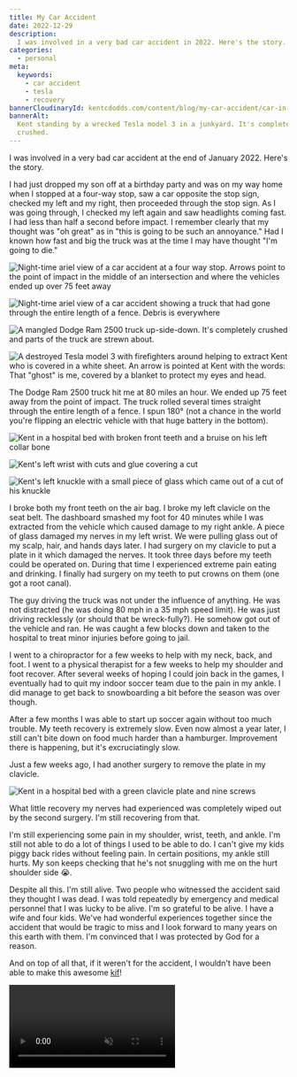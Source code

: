 ```yaml
---
title: My Car Accident
date: 2022-12-29
description:
  I was involved in a very bad car accident in 2022. Here's the story.
categories:
  - personal
meta:
  keywords:
    - car accident
    - tesla
    - recovery
bannerCloudinaryId: kentcdodds.com/content/blog/my-car-accident/car-in-daylight
bannerAlt:
  Kent standing by a wrecked Tesla model 3 in a junkyard. It's completely
  crushed.
---
```


I was involved in a very bad car accident at the end of January 2022. Here's the
story.

I had just dropped my son off at a birthday party and was on my way home when I
stopped at a four-way stop, saw a car opposite the stop sign, checked my left
and my right, then proceeded through the stop sign. As I was going through, I
checked my left again and saw headlights coming fast. I had less than half a
second before impact. I remember clearly that my thought was "oh great" as in
"this is going to be such an annoyance." Had I known how fast and big the truck
was at the time I may have thought "I'm going to die."

![Night-time ariel view of a car accident at a four way stop. Arrows point to the point of impact in the middle of an intersection and where the vehicles ended up over 75 feet away](https://res.cloudinary.com/kentcdodds-com/image/upload/v1672331271/kentcdodds.com/content/blog/my-car-accident/arial-view.jpg)

![Night-time ariel view of a car accident showing a truck that had gone through the entire length of a fence. Debris is everywhere](https://res.cloudinary.com/kentcdodds-com/image/upload/v1672336300/kentcdodds.com/content/blog/my-car-accident/ariel-view-broken-fence.jpg)

![A mangled Dodge Ram 2500 truck up-side-down. It's completely crushed and parts of the truck are strewn about.](https://res.cloudinary.com/kentcdodds-com/image/upload/v1672331311/kentcdodds.com/content/blog/my-car-accident/truck.jpg)

![A destroyed Tesla model 3 with firefighters around helping to extract Kent who is covered in a white sheet. An arrow is pointed at Kent with the words: That "ghost" is me, covered by a blanket to protect my eyes and head.](https://res.cloudinary.com/kentcdodds-com/image/upload/v1672331295/kentcdodds.com/content/blog/my-car-accident/kent-ghost.jpg)

The Dodge Ram 2500 truck hit me at 80 miles an hour. We ended up 75 feet away
from the point of impact. The truck rolled several times straight through the
entire length of a fence. I spun 180° (not a chance in the world you're flipping
an electric vehicle with that huge battery in the bottom).

![Kent in a hospital bed with broken front teeth and a bruise on his left collar bone](https://res.cloudinary.com/kentcdodds-com/image/upload/v1672336296/kentcdodds.com/content/blog/my-car-accident/kents-broken-bones.jpg)

![Kent's left wrist with cuts and glue covering a cut](https://res.cloudinary.com/kentcdodds-com/image/upload/v1672336295/kentcdodds.com/content/blog/my-car-accident/wrist-damage.jpg)

![Kent's left knuckle with a small piece of glass which came out of a cut of his knuckle](https://res.cloudinary.com/kentcdodds-com/image/upload/v1672336298/kentcdodds.com/content/blog/my-car-accident/glass-out-of-the-knuckle.jpg)

I broke both my front teeth on the air bag. I broke my left clavicle on the seat
belt. The dashboard smashed my foot for 40 minutes while I was extracted from
the vehicle which caused damage to my right ankle. A piece of glass damaged my
nerves in my left wrist. We were pulling glass out of my scalp, hair, and hands
days later. I had surgery on my clavicle to put a plate in it which damaged the
nerves. It took three days before my teeth could be operated on. During that
time I experienced extreme pain eating and drinking. I finally had surgery on my
teeth to put crowns on them (one got a root canal).

The guy driving the truck was not under the influence of anything. He was not
distracted (he was doing 80 mph in a 35 mph speed limit). He was just driving
recklessly (or should that be wreck-fully?). He somehow got out of the vehicle
and ran. He was caught a few blocks down and taken to the hospital to treat
minor injuries before going to jail.

I went to a chiropractor for a few weeks to help with my neck, back, and foot. I
went to a physical therapist for a few weeks to help my shoulder and foot
recover. After several weeks of hoping I could join back in the games, I
eventually had to quit my indoor soccer team due to the pain in my ankle. I did
manage to get back to snowboarding a bit before the season was over though.

After a few months I was able to start up soccer again without too much trouble.
My teeth recovery is extremely slow. Even now almost a year later, I still can't
bite down on food much harder than a hamburger. Improvement there is happening,
but it's excruciatingly slow.

Just a few weeks ago, I had another surgery to remove the plate in my clavicle.

![Kent in a hospital bed with a green clavicle plate and nine screws](https://res.cloudinary.com/kentcdodds-com/image/upload/v1672333164/kentcdodds.com/content/blog/my-car-accident/kent-with-his-plate.jpg)

What little recovery my nerves had experienced was completely wiped out by the
second surgery. I'm still recovering from that.

I'm still experiencing some pain in my shoulder, wrist, teeth, and ankle. I'm
still not able to do a lot of things I used to be able to do. I can't give my
kids piggy back rides without feeling pain. In certain positions, my ankle still
hurts. My son keeps checking that he's not snuggling with me on the hurt
shoulder side 😭.

Despite all this. I'm still alive. Two people who witnessed the accident said
they thought I was dead. I was told repeatedly by emergency and medical
personnel that I was lucky to be alive. I'm so grateful to be alive. I have a
wife and four kids. We've had wonderful experiences together since the accident
that would be tragic to miss and I look forward to many years on this earth with
them. I'm convinced that I was protected by God for a reason.

And on top of all that, if it weren't for the accident, I wouldn't have been
able to make this awesome [kif](https://kcd.im/kifs)!

<video
  autoPlay={true}
  controls={true}
  loop={true}
  muted={true}
  src="https://res.cloudinary.com/kentcdodds-com/image/upload/v1672334947/kentcdodds.com/content/blog/my-car-accident/all-good-here.mp4"
/>
